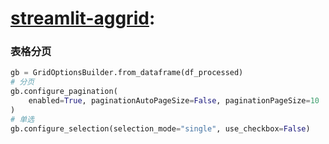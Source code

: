 # [streamlit-aggrid](https://github.com/PablocFonseca/streamlit-aggrid): <Badge github="https://github.com/PablocFonseca/streamlit-aggrid" />

### 表格分页

```python
gb = GridOptionsBuilder.from_dataframe(df_processed)
# 分页
gb.configure_pagination(
    enabled=True, paginationAutoPageSize=False, paginationPageSize=10
)
# 单选
gb.configure_selection(selection_mode="single", use_checkbox=False)
```
